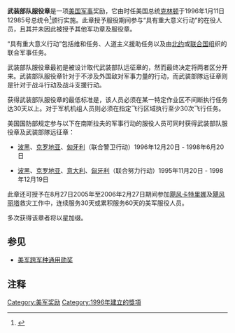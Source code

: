 {{NoteTA
|G1=Weather
|1=zh:卡特里娜; zh-hans:卡特里娜; zh-tw:卡崔娜; zh-hk:卡特里娜;
|2=zh-hans:县; zh-tw:郡; zh-hk:縣
|3=zh:新奥爾良;zh-hans:新奥尔良;zh-hk:新奧爾良;zh-sg:新奥尔良;zh-tw:紐奧良;
}}
{{Infobox Military Award
|name=武装部队服役章
|image=[[File:Armed_Forces_Service_Medal.jpg|100px]]
|caption=武装部队服役章
|awarded_by=美军所有军种
|type=襟绶
|eligibility=所有人
|for=服役期间作出“具有重大意义行动”的在役人员，且其并未因此被授予其他军功章及服役章。
|status=
|first_award=1996
|last_award=
|total=
|posthumous=
|recipients=
|individual=
|higher=韩国防御服役章
|lower=人道主义奖章
|same=
|image2= [[File:Armed_Forces_Service_Medal_ribbon.svg|border]]
|caption2= 勋略章
}}
'''武装部队服役章'''是一项[[美国军事|美国军事]]奖励，它由时任美国总统[[比尔·克林顿|克林顿]]于1996年1月11日12985号总统令<ref>{{Cite web |url=http://en.wikisource.org/wiki/Executive_Order_12985 |title=美国12985号总统令原文 维基文库 |access-date=2007-12-14 |archive-date=2021-01-21 |archive-url=https://web.archive.org/web/20210121001802/https://en.wikisource.org/wiki/Executive_Order_12985 |dead-url=no }}</ref>颁行实施。此章授予服役期间参与“具有重大意义行动”的在役人员，且其并未因此被授予其他军功章及服役章。

“具有重大意义行动”包括维和任务、人道主义援助任务以及由[[北约|北约]]或[[联合国|联合国]]组织的联合军事任务。

武装部队服役章最初是被设计取代武装部队远征章的，然而最终决定将两者区分开来。武装部队服役章针对于不涉及外国敌对军事力量的行动，而武装部隊远征章则是针对于战斗行动及战斗支援行动。

获得武装部队服役章的最低标准是，该人员必须在某一特定作业区不间断执行任务达30天以上。对于军机机组人员则必须在指定飞行区域执行至少30次飞行任务。

美国国防部规定参与以下在南斯拉夫的军事行动的服役人员可同时获得武装部队服役章及武装部隊远征章：
* [[波黑|波黑]]、[[克罗地亚|克罗地亚]]、[[匈牙利|匈牙利]]（联合警卫行动）1996年12月20日 - 1998年6月20日

* [[波黑|波黑]]、[[克罗地亚|克罗地亚]]、[[意大利|意大利]]、[[匈牙利|匈牙利]]（联合努力行动）1995年11月20日 - 1998年12月19日

此章还可授予在8月27日2005年至2006年2月27日期间参加[[2005年飓风卡特里娜|飓风卡特里娜]]及[[飓风丽塔|飓风丽塔]]救灾工作中，连续服务30天或累积服务60天的美军服役人员。

多次获得该章者将以星加缀。

== 参见 ==
*[[美军跨军种通用勋奖|美军跨军种通用勋奖]]

== 注释 ==
<div class="references-small">
<references />
</div>

{{美軍跨軍種通用勳獎}}
{{美国参战、远征及服役勋章}}
[[Category:美军奖励|Category:美军奖励]]
[[Category:1996年建立的獎項|Category:1996年建立的獎項]]